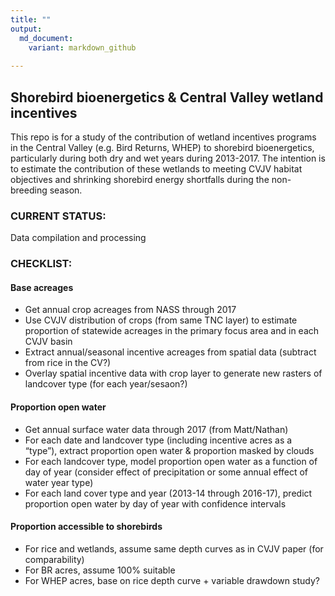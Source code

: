 ```yaml
---
title: ""
output: 
  md_document:
    variant: markdown_github
  
---
```


## Shorebird bioenergetics & Central Valley wetland incentives

This repo is for a study of the contribution of wetland incentives programs in the Central Valley (e.g. Bird Returns, WHEP) to shorebird bioenergetics, particularly during both dry and wet years during 2013-2017. The intention is to estimate the contribution of these wetlands to meeting CVJV habitat objectives and shrinking shorebird energy shortfalls during the non-breeding season.


### CURRENT STATUS: 

Data compilation and processing


### CHECKLIST:

#### Base acreages
* Get annual crop acreages from NASS through 2017
* Use CVJV distribution of crops (from same TNC layer) to estimate proportion of statewide acreages in the primary focus area and in each CVJV basin
* Extract annual/seasonal incentive acreages from spatial data (subtract from rice in the CV?)
* Overlay spatial incentive data with crop layer to generate new rasters of landcover type (for each year/sesaon?)

#### Proportion open water
* Get annual surface water data through 2017 (from Matt/Nathan)
* For each date and landcover type (including incentive acres as a "type"), extract proportion open water & proportion masked by clouds
* For each landcover type, model proportion open water as a function of day of year (consider effect of precipitation or some annual effect of water year type)
* For each land cover type and year (2013-14 through 2016-17), predict proportion open water by day of year with confidence intervals

#### Proportion accessible to shorebirds
* For rice and wetlands, assume same depth curves as in CVJV paper (for comparability)
* For BR acres, assume 100% suitable
* For WHEP acres, base on rice depth curve + variable drawdown study?
